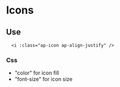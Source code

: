 
<Meta title="Style Guide/Icons" />

# Icons

<IconGallery>
  <IconItem name="ap-trash">
    <ApIcon name="ap-icon ap-trash" key="uniq" />
  </IconItem>
  <IconItem name="ap-update">
    <ApIcon name="ap-icon ap-update" key="update" />
  </IconItem>
  <IconItem name="ap-edit">
    <ApIcon name="ap-icon ap-edit" key="edit" />
  </IconItem>
  <IconItem name="ap-palet">
    <ApIcon name="ap-icon ap-palet" key="palet" />
  </IconItem>
  <IconItem name="ap-zoom-in">
    <ApIcon name="ap-icon ap-zoom-in" key="zoomin" />
  </IconItem>
  <IconItem name="ap-zoom-out">
    <ApIcon name="ap-icon ap-zoom-out" key="zoom-out" />
  </IconItem>
  <IconItem name="ap-shuffle">
    <ApIcon name="ap-icon ap-shuffle" key="shuffle" />
  </IconItem>
  <IconItem name="ap-fullscren-close">
    <ApIcon name="ap-icon ap-fullscren-close" key="fullscren-close" />
  </IconItem>
  <IconItem name="ap-fullscren-open">
    <ApIcon name="ap-icon ap-fullscren-open" key="fullscren-open" />
  </IconItem>
  <IconItem name="ap-lock">
    <ApIcon name="ap-icon ap-lock" key="lock" />
  </IconItem>
  <IconItem name="ap-lock-open">
    <ApIcon name="ap-icon ap-lock-open" key="lock-open" />
  </IconItem>
  <IconItem name="ap-align-left">
    <ApIcon name="ap-icon ap-align-left" key="align-left" />
  </IconItem>
  <IconItem name="ap-align-center">
    <ApIcon name="ap-icon ap-align-center" key="align-center" />
  </IconItem>
  <IconItem name="ap-align-right">
    <ApIcon name="ap-icon ap-align-right" key="align-right" />
  </IconItem>
  <IconItem name="ap-align-justify">
    <ApIcon name="ap-icon ap-align-justify" key="align-justify" />
  </IconItem>
  <IconItem name="ap-logout">
    <ApIcon name="ap-icon ap-logout" key="logout" />
  </IconItem>
  <IconItem name="ap-login">
    <ApIcon name="ap-icon ap-login" key="login" />
  </IconItem>
  <IconItem name="ap-align-vertical-bottom">
    <ApIcon name="ap-icon ap-align-vertical-bottom" key="align-vertical-bottom" />
  </IconItem>
  <IconItem name="ap-align-vertical-top">
    <ApIcon name="ap-icon ap-align-vertical-top" key="align-vertical-top" />
  </IconItem>
  <IconItem name="ap-align-vertical-center">
    <ApIcon name="ap-icon ap-align-vertical-center" key="align-vertical-center" />
  </IconItem>
  <IconItem name="ap-align-horizontal-left">
    <ApIcon name="ap-icon ap-align-horizontal-left" key="align-horizontal-left" />
  </IconItem>
  <IconItem name="ap-align-horizontal-right">
    <ApIcon name="ap-icon ap-align-horizontal-right" key="align-horizontal-right" />
  </IconItem>
  <IconItem name="ap-align-horizontal-center">
    <ApIcon name="ap-icon ap-align-horizontal-center" key="align-horizontal-center" />
  </IconItem>
  <IconItem name="ap-chevron-bottom">
    <ApIcon name="ap-icon ap-chevron-bottom" key="chevron-bottom" />
  </IconItem>
  <IconItem name="ap-chevron-right">
    <ApIcon name="ap-icon ap-chevron-right" key="chevron-right" />
  </IconItem>
  <IconItem name="ap-chevron-left">
    <ApIcon name="ap-icon ap-chevron-left" key="chevron-left" />
  </IconItem>
  <IconItem name="ap-chevron-top">
    <ApIcon name="ap-icon ap-chevron-top" key="chevron-top" />
  </IconItem>
  <IconItem name="ap-first-page">
    <ApIcon name="ap-icon ap-first-page" key="first-page" />
  </IconItem>
  <IconItem name="ap-last-page">
    <ApIcon name="ap-icon ap-last-page" key="last-page" />
  </IconItem>
  <IconItem name="ap-bold">
    <ApIcon name="ap-icon ap-bold" key="bold" />
  </IconItem>
  <IconItem name="ap-italic">
    <ApIcon name="ap-icon ap-italic" key="italic" />
  </IconItem>
  <IconItem name="ap-underlined">
    <ApIcon name="ap-icon ap-underlined" key="underlined" />
  </IconItem>
  <IconItem name="ap-close">
    <ApIcon name="ap-icon ap-close" key="close" />
  </IconItem>
  <IconItem name="ap-search">
    <ApIcon name="ap-icon ap-search" key="search" />
  </IconItem>
  <IconItem name="ap-add">
    <ApIcon name="ap-icon ap-add" key="add" />
  </IconItem>
  <IconItem name="ap-download">
    <ApIcon name="ap-icon ap-download" key="download" />
  </IconItem>
  <IconItem name="ap-image">
    <ApIcon name="ap-icon ap-image" key="image" />
  </IconItem>
  <IconItem name="ap-transform">
    <ApIcon name="ap-icon ap-transform" key="transform" />
  </IconItem>
  <IconItem name="ap-settings">
    <ApIcon name="ap-icon ap-settings" key="settings" />
  </IconItem>
  <IconItem name="ap-stacks">
    <ApIcon name="ap-icon ap-stacks" key="stacks" />
  </IconItem>
</IconGallery>

## Use

```
  <i :class="ap-icon ap-align-justify" />
```

### Css

- "color" for icon fill
- "font-size" for icon size

